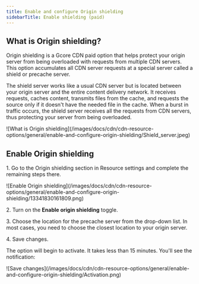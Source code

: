 ---
title: Enable and configure Origin shielding
sidebarTitle: Enable shielding (paid)
---

## What is Origin shielding?

Origin shielding is a Gcore CDN paid option that helps protect your origin server from being overloaded with requests from multiple CDN servers. This option accumulates all CDN server requests at a special server called a shield or precache server.

The shield server works like a usual CDN server but is located between your origin server and the entire content delivery network. It receives requests, caches content, transmits files from the cache, and requests the source only if it doesn't have the needed file in the cache. When a burst in traffic occurs, the shield server receives all the requests from CDN servers, thus protecting your server from being overloaded.


<Frame>![What is Origin shielding](/images/docs/cdn/cdn-resource-options/general/enable-and-configure-origin-shielding/Shield_server.jpeg)</Frame>



## Enable Origin shielding

1\. Go to the Origin shielding section in Resource settings and complete the remaining steps there.


<Frame>![Enable Origin shielding](/images/docs/cdn/cdn-resource-options/general/enable-and-configure-origin-shielding/13341830161809.png)</Frame>



2\. Turn on the **Enable origin shielding** toggle.

3\. Choose the location for the precache server from the drop-down list. In most cases, you need to choose the closest location to your origin server.

4\. Save changes.

The option will begin to activate. It takes less than 15 minutes. You'll see the notification:


<Frame>![Save changes](/images/docs/cdn/cdn-resource-options/general/enable-and-configure-origin-shielding/Activation.png)</Frame>